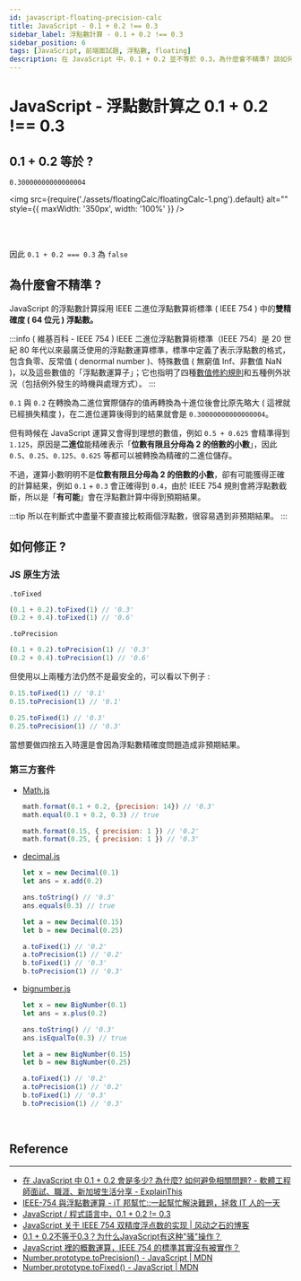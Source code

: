 ---
id: javascript-floating-precision-calc
title: JavaScript - 0.1 + 0.2 !== 0.3
sidebar_label: 浮點數計算 - 0.1 + 0.2 !== 0.3
sidebar_position: 6
tags: [JavaScript, 前端面試題, 浮點數, floating]
description: 在 JavaScript 中，0.1 + 0.2 並不等於 0.3，為什麼會不精準? 該如何修正?
---

# JavaScript - 浮點數計算之 0.1 + 0.2 !== 0.3

## 0.1 + 0.2 等於 ?

`0.30000000000000004`

<img
  src={require('./assets/floatingCalc/floatingCalc-1.png').default}
  alt=""
  style={{ maxWidth: '350px', width: '100%' }}
/>

<br />
<br />

因此 `0.1 + 0.2 === 0.3` 為 `false`

## 為什麼會不精準 ?

JavaScript 的浮點數計算採用 IEEE 二進位浮點數算術標準 ( IEEE 754 ) 中的**雙精確度 ( 64 位元 ) 浮點數。**

:::info
( 維基百科 - IEEE 754 )
IEEE 二進位浮點數算術標準（IEEE 754）是 20 世紀 80 年代以來最廣泛使用的浮點數運算標準，標準中定義了表示浮點數的格式，包含負零、反常值 ( denormal number )、特殊數值 ( 無窮值 Inf、非數值 NaN )，以及這些數值的「浮點數運算子」；它也指明了四種[數值修約規則](https://zh.wikipedia.org/wiki/%E6%95%B8%E5%80%BC%E4%BF%AE%E7%B4%84%E8%A6%8F%E5%89%87)和五種例外狀況（包括例外發生的時機與處理方式）。
:::

`0.1` 與 `0.2` 在轉換為二進位實際儲存的值再轉換為十進位後會比原先略大 ( 這裡就已經損失精度 )，在二進位運算後得到的結果就會是 `0.30000000000000004`。

但有時候在 JavaScript 運算又會得到理想的數值，例如 `0.5 + 0.625` 會精準得到 `1.125`，原因是**二進位**能精確表示「**位數有限且分母為 2 的倍數的小數**」，因此 `0.5`、`0.25`、`0.125`、`0.625` 等都可以被轉換為精確的二進位儲存。

不過，運算小數明明不是**位數有限且分母為 2 的倍數的小數**，卻有可能獲得正確的計算結果，例如 `0.1` + `0.3` 會正確得到 `0.4`，由於 IEEE 754 規則會將浮點數截斷，所以是「**有可能**」會在浮點數計算中得到預期結果。

:::tip
所以在判斷式中盡量不要直接比較兩個浮點數，很容易遇到非預期結果。
:::

## 如何修正 ?

### JS 原生方法

`.toFixed`

```javascript showLineNumbers
(0.1 + 0.2).toFixed(1) // '0.3'
(0.2 + 0.4).toFixed(1) // '0.6'
```

`.toPrecision`

```javascript showLineNumbers
(0.1 + 0.2).toPrecision(1) // '0.3'
(0.2 + 0.4).toPrecision(1) // '0.6'
```

但使用以上兩種方法仍然不是最安全的，可以看以下例子 :

```javascript showLineNumbers
0.15.toFixed(1) // '0.1'
0.15.toPrecision(1) // '0.1'

0.25.toFixed(1) // '0.3'
0.25.toPrecision(1) // '0.3'
```

當想要做四捨五入時還是會因為浮點數精確度問題造成非預期結果。

### 第三方套件

- [Math.js](https://mathjs.org/)
    
    ```javascript showLineNumbers
    math.format(0.1 + 0.2, {precision: 14}) // '0.3'
    math.equal(0.1 + 0.2, 0.3) // true
    ```
    
    ```javascript showLineNumbers
    math.format(0.15, { precision: 1 }) // '0.2'
    math.format(0.25, { precision: 1 }) // '0.3'
    ```
    
- [decimal.js](http://mikemcl.github.io/decimal.js/)
    
    ```javascript showLineNumbers
    let x = new Decimal(0.1)
    let ans = x.add(0.2)
    
    ans.toString() // '0.3'
    ans.equals(0.3) // true
    ```
    
    ```javascript showLineNumbers
    let a = new Decimal(0.15)
    let b = new Decimal(0.25)
    
    a.toFixed(1) // '0.2'
    a.toPrecision(1) // '0.2'
    b.toFixed(1) // '0.3'
    b.toPrecision(1) // '0.3'
    ```
    
- [bignumber.js](https://mikemcl.github.io/bignumber.js/)
    
    ```javascript showLineNumbers
    let x = new BigNumber(0.1)
    let ans = x.plus(0.2)
    
    ans.toString() // '0.3'
    ans.isEqualTo(0.3) // true
    ```
    
    ```javascript showLineNumbers
    let a = new BigNumber(0.15)
    let b = new BigNumber(0.25)
    
    a.toFixed(1) // '0.2'
    a.toPrecision(1) // '0.2'
    b.toFixed(1) // '0.3'
    b.toPrecision(1) // '0.3'
    ```
    
<br />

## Reference

---

- [在 JavaScript 中 0.1 + 0.2 會是多少? 為什麼? 如何避免相關問題? - 軟體工程師面試、職涯、新加坡生活分享 - ExplainThis](https://www.explainthis.io/zh-hant/interview-guides/javascript/js-zero-point-one-plus-zero-point-two)
- [IEEE-754 與浮點數運算 - iT 邦幫忙::一起幫忙解決難題，拯救 IT 人的一天](https://ithelp.ithome.com.tw/articles/10266532)
- [JavaScript / 程式語言中，0.1 + 0.2 != 0.3](https://jenifers001d.github.io/2020/09/13/JavaScript/float-precision-calculation/)
- [JavaScript 关于 IEEE 754 双精度浮点数的实现 | 风动之石的博客](https://blog.windstone.cc/js/data-types/number/floating.html)
- [0.1 + 0.2不等于0.3？为什么JavaScript有这种"骚"操作？](https://juejin.cn/post/6844903680362151950)
- [JavaScript 裡的概數運算，IEEE 754 的標準其實沒有被實作？](https://kusakawazeusu.medium.com/javascript-%E8%A3%A1%E7%9A%84%E6%A6%82%E6%95%B8%E9%81%8B%E7%AE%97-ieee-754-%E7%9A%84%E6%A8%99%E6%BA%96%E5%85%B6%E5%AF%A6%E6%B2%92%E6%9C%89%E8%A2%AB%E5%AF%A6%E4%BD%9C-a007432804f3)
- [Number.prototype.toPrecision() - JavaScript | MDN](https://developer.mozilla.org/en-US/docs/Web/JavaScript/Reference/Global_Objects/Number/toPrecision)
- [Number.prototype.toFixed() - JavaScript | MDN](https://developer.mozilla.org/en-US/docs/Web/JavaScript/Reference/Global_Objects/Number/toFixed)
